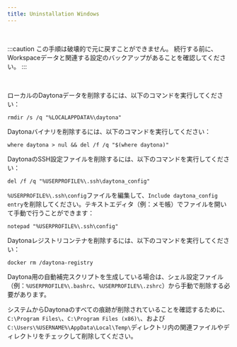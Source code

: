 ```yaml
---
title: Uninstallation Windows
---
```


<br />

:::caution
この手順は破壊的で元に戻すことができません。
続行する前に、Workspaceデータと関連する設定のバックアップがあることを確認してください。
:::

<br />

ローカルのDaytonaデータを削除するには、以下のコマンドを実行してください：

```shell
rmdir /s /q "%LOCALAPPDATA%\daytona"
```

Daytonaバイナリを削除するには、以下のコマンドを実行してください：

```shell
where daytona > nul && del /f /q "$(where daytona)"
```

DaytonaのSSH設定ファイルを削除するには、以下のコマンドを実行してください：

```shell
del /f /q "%USERPROFILE%\.ssh\daytona_config"
```

`%USERPROFILE%\.ssh\config`ファイルを編集して、`Include daytona_config entry`を削除してください。テキストエディタ（例：メモ帳）でファイルを開いて手動で行うことができます：

```shell
notepad "%USERPROFILE%\.ssh\config"
```

Daytonaレジストリコンテナを削除するには、以下のコマンドを実行してください：

```shell
docker rm /daytona-registry
```

Daytona用の自動補完スクリプトを生成している場合は、シェル設定ファイル（例：`%USERPROFILE%\.bashrc`、`%USERPROFILE%\.zshrc`）から手動で削除する必要があります。

システムからDaytonaのすべての痕跡が削除されていることを確認するために、`C:\Program Files\`、`C:\Program Files (x86)\`、および`C:\Users\%USERNAME%\AppData\Local\Temp\`ディレクトリ内の関連ファイルやディレクトリをチェックして削除してください。
